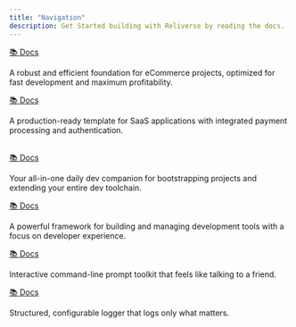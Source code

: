 ```yaml
---
title: "Navigation"
description: Get Started building with Reliverse by reading the docs.
---
```



<Card title="Relivator Next.js Template">
<a href="/templates/relivator">
    📚 Docs
</a>
<p className="text-sm text-muted-foreground mt-2">
  A robust and efficient foundation for eCommerce projects, optimized for fast development and maximum profitability.
</p>
</Card>

<Card title="Versator Next.js Template">
<a href="/templates/versator">
    📚 Docs
</a>
<p className="text-sm text-muted-foreground mt-2">
  A production-ready template for SaaS applications with integrated payment processing and authentication.
</p>
</Card>

<br />

<Card title="RSE CLI">
<a href="/libraries/rse">
    📚 Docs
</a>
<p className="text-sm text-muted-foreground mt-2">
  Your all-in-one daily dev companion for bootstrapping projects and extending your entire dev toolchain.
</p>
</Card>

<Card title="Dler Framework">
<a href="/libraries/dler">
    📚 Docs
</a>
<p className="text-sm text-muted-foreground mt-2">
  A powerful framework for building and managing development tools with a focus on developer experience.
</p>
</Card>

<Card title="Rempts Library">
<a href="/libraries/rempts">
    📚 Docs
</a>
<p className="text-sm text-muted-foreground mt-2">
  Interactive command-line prompt toolkit that feels like talking to a friend.
</p>
</Card>

<Card title="Relinka Logger">
<a href="/libraries/relinka">
    📚 Docs
</a>
<p className="text-sm text-muted-foreground mt-2">
  Structured, configurable logger that logs only what matters.
</p>
</Card>

